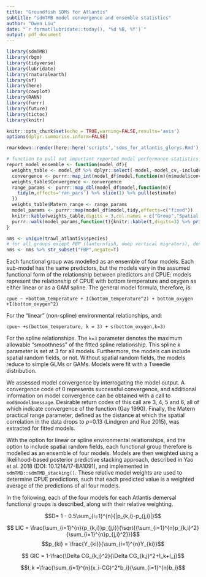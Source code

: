 ```yaml
---
title: "Groundfish SDMs for Atlantis"
subtitle: "sdmTMB model convergence and ensemble statistics"
author: "Owen Liu"
date: "`r format(lubridate::today(), '%d %B, %Y')`"
output: pdf_document
---
```


```r
library(sdmTMB)
library(rbgm)
library(tidyverse)
library(lubridate)
library(rnaturalearth)
library(sf)
library(here)
library(cowplot)
library(RANN)
library(furrr)
library(future)
library(tictoc)
library(knitr)

knitr::opts_chunk$set(echo = TRUE,warning=FALSE,results='asis')
options(dplyr.summarise.inform=FALSE)
```

```r
rmarkdown::render(here::here('scripts','sdms_for_atlantis_glorys.Rmd'),quiet=TRUE)
```

```r
# function to pull out important reported model performance statistics
report_model_ensemble <- function(model_df){
  weights_table <- model_df %>% dplyr::select(-model,-model_cv,-include_substrate,-model_num)
  convergence <- purrr::map_int(model_df$model,function(m){m$model$convergence})
  weights_table$Convergence <- convergence
  range_params <- purrr::map_dbl(model_df$model,function(m){
    tidy(m,effects='ran_pars') %>% slice(1) %>% pull(estimate)
  })
  weights_table$Matern_range <- range_params
  model_params <- purrr::map(model_df$model,tidy,effects=c("fixed"))
  knitr::kable(weights_table,digits = 3,col.names = c("Group","Spatial RF","Env Spline","Weight","Convergence","Matern Range")) %>% print()
  purrr::walk(model_params,function(t){knitr::kable(t,digits=3) %>% print()})
}
```

```r
nms <- unique(trawl_atlantis$species)
# for all groups except FBP (lanternfish, deep vertical migrators), don't use offshore boxes for prediction
nms <- nms %>% str_subset("FBP",negate=T)
```

Each functional group was modelled as an ensemble of four models. Each sub-model has the same predictors, but the models vary in the assumed functional form of the relationship between predictors and CPUE: models represent the relationship of CPUE with bottom temperature and oxygen as either linear or as a GAM spline. The general model formula, therefore, is:

`cpue ~ +bottom_temperature + I(bottom_temperature^2) + bottom_oxygen +I(bottom_oxygen^2)`

For the “linear” (non-spline) environmental relationships, and:

`cpue~ +s(bottom_temperature, k = 3) + s(bottom_oxygen,k=3)`

For the spline relationships. The `k=3` parameter denotes the maximum allowable “smoothness” of the fitted spline relationship. This spline k parameter is set at 3 for all models. Furthermore, the models can include spatial random fields, or not. Without spatial random fields, the models reduce to simple GLMs or GAMs. Models were fit with a Tweedie distribution.

We assessed model convergence by interrogating the model output. A convergence code of 0 represents successful convergence, and additional information on model convergence can be obtained with a call to `mod$model$message`. Desirable return codes of this call are 3, 4, 5 and 6, all of which indicate convergence of the function (Gay 1990). Finally, the Matern practical range parameter, defined as the distance at which the spatial correlation in the data drops to $\rho$=0.13 (Lindgren and Rue 2015), was extracted for fitted models.

With the option for linear or spline environmental relationships, and the option to include spatial random fields, each functional group therefore is modelled as an ensemble of four models. Models are then weighted using a likelihood-based posterior predictive stacking approach, described in Yao et al. 2018 (DOI: 10.1214/17-BA1091), and implemented in `sdmTMB::sdmTMB_stacking()`. These relative model weights are used to determine CPUE predictions, such that each predicted value is a weighted average of the predictions of all four models.

In the following, each of the four models for each Atlantis demersal functional groups is described, along with their relative weighting.

$$D= 1 - 0.5\sum_{i=1}^{n}{|p_{k,i}-p_{j,i}|}$$

$$ LIC = \frac{\sum_{i=1}^{n}{p_{k,i}}p_{j,i}}{\sqrt{{\sum_{i=1}^{n}p_{k,i}^2}{\sum_{i=1}^{n}p_{j,i}^2}}}$$
$$p_{ki} = \frac{Y_{ki}}{\sum_{i=1}^{n}Y_{ki}}$$

$$ GIC = 1-\frac{\Delta CG_{k,j}^2}{\Delta CG_{k,j}^2+I_k+I_j}$$

$$I_k =\frac{\sum_{i=1}^{n}(x_i-CG)^2*b_i}{\sum_{i=1}^{n}b_i}$$